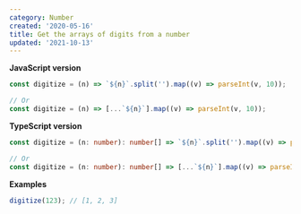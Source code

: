 ```yaml
---
category: Number
created: '2020-05-16'
title: Get the arrays of digits from a number
updated: '2021-10-13'
---
```


**JavaScript version**

```js digitize.js
const digitize = (n) => `${n}`.split('').map((v) => parseInt(v, 10));

// Or
const digitize = (n) => [...`${n}`].map((v) => parseInt(v, 10));
```

**TypeScript version**

```ts digitize.ts
const digitize = (n: number): number[] => `${n}`.split('').map((v) => parseInt(v, 10));

// Or
const digitize = (n: number): number[] => [...`${n}`].map((v) => parseInt(v, 10));
```

**Examples**

```js examples.js
digitize(123); // [1, 2, 3]
```
